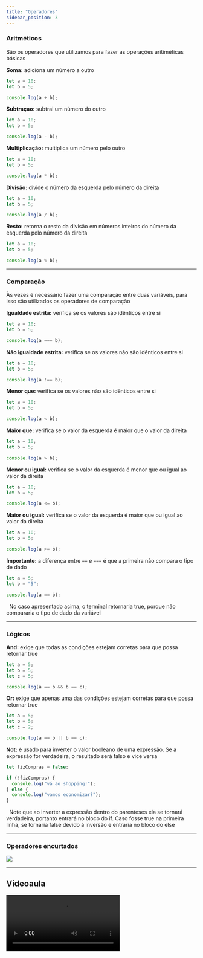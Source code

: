 ```yaml
---
title: "Operadores"
sidebar_position: 3
---
```


### Aritméticos

São os operadores que utilizamos para fazer as operações aritiméticas básicas

**Soma:** adiciona um número a outro

```javascript
let a = 10;
let b = 5;

console.log(a + b);
```

**Subtraçao:** subtrai um número do outro

```javascript
let a = 10;
let b = 5;

console.log(a - b);
```

**Multiplicação:** multiplica um número pelo outro

```javascript
let a = 10;
let b = 5;

console.log(a * b);
```

**Divisão:** divide o número da esquerda pelo número da direita

```javascript
let a = 10;
let b = 5;

console.log(a / b);
```

**Resto:** retorna o resto da divisão em números inteiros do número da esquerda pelo número da direita

```javascript
let a = 10;
let b = 5;

console.log(a % b);
```

---

### Comparação

Às vezes é necessário fazer uma comparação entre duas variáveis, para isso são utilizados os operadores de comparação

**Igualdade estrita:** verifica se os valores são idênticos entre si

```javascript
let a = 10;
let b = 5;

console.log(a === b);
```

**Não igualdade estrita:** verifica se os valores não são idênticos entre si

```javascript
let a = 10;
let b = 5;

console.log(a !== b);
```

**Menor que:** verifica se os valores não são idênticos entre si

```javascript
let a = 10;
let b = 5;

console.log(a < b);
```

**Maior que:** verifica se o valor da esquerda é maior que o valor da direita

```javascript
let a = 10;
let b = 5;

console.log(a > b);
```

**Menor ou igual:** verifica se o valor da esquerda é menor que ou igual ao valor da direita

```javascript
let a = 10;
let b = 5;

console.log(a <= b);
```

**Maior ou igual:** verifica se o valor da esquerda é maior que ou igual ao valor da direita

```javascript
let a = 10;
let b = 5;

console.log(a >= b);
```

**Importante:** a diferença entre `==` e `===` é que a primeira não compara o tipo de dado

```javascript
let a = 5;
let b = "5";

console.log(a == b);
```

&nbsp;
No caso apresentado acima, o terminal retornaria true, porque não compararia o tipo de dado da variável
&nbsp;

---

### Lógicos

**And:** exige que todas as condições estejam corretas para que possa retornar true

```javascript
let a = 5;
let b = 5;
let c = 5;

console.log(a == b && b == c);
```

**Or:** exige que apenas uma das condições estejam corretas para que possa retornar true

```javascript
let a = 5;
let b = 5;
let c = 2;

console.log(a == b || b == c);
```

**Not:** é usado para inverter o valor booleano de uma expressão. Se a expressão for verdadeira, o resultado será falso e vice versa

```javascript
let fizCompras = false;

if (!fizCompras) {
  console.log("vá ao shopping!");
} else {
  console.log("vamos economizar?");
}
```

&nbsp;
Note que ao inverter a expressão dentro do parenteses ela se tornará verdadeira, portanto entrará no bloco do if. Caso fosse true na primeira linha, se tornaria false devido à inversão e entraria no bloco do else
&nbsp;

---

### Operadores encurtados

![](./assets/img-op.jpg)

---

## Videoaula

<video src="https://www.youtube.com/embed/vvSDqbQitjY?list=PLc77ERAwzB_0-C3oGJm0y-HPBf2dWS7UL" />

---


## Quizz

<Quiz
  question="1. Qual operador em JavaScript é usado para atribuir um valor a uma variável?"
  answers={["+", "=", "==", "==="]}
  correctIndex={1}
/>

```javascript
let num1 = 10;
let num2 = 3;

let resto = num1 % num2;

console.log(resto);
```

<Quiz
  question="2. Qual será o valor da variável resto após a execução deste trecho de código?"
  answers={["0", "2", "3", "1"]}
  correctIndex={3}
/>

<Quiz
  question="3. Suponha que você tenha duas variáveis booleanas: temCartao e temCredito. Você deseja imprimir 'Você pode fazer a compra' apenas se ambas as variáveis forem verdadeiras. Qual expressão lógica abaixo atende a essa condição?"
  answers={[
    "temCartao || temCredito",
    "temCartao && temCredito",
    "!temCartao && !temCredito",
    "temCartao && !temCredito",
  ]}
  correctIndex={1}
/>
